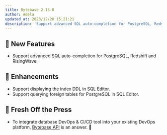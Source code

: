 ```yaml
---
title: Bytebase 2.13.0
author: Adela
updated_at: 2023/12/28 15:21:21
description: 'Support advanced SQL auto-completion for PostgreSQL, Redshift and RisingWave.'
---
```



## 🚀 New Features

- Support advanced SQL auto-completion for PostgreSQL, Redshift and RisingWave.

## 🎄 Enhancements

- Support displaying the index DDL in SQL Editor.
- Support querying foreign tables for PostgreSQL in SQL Editor.

## 📰 Fresh Off the Press

- To integrate database DevOps & CI/CD tool into your existing DevOps platform, [Bytebase API](/tutorials/api-issue) is an answer. 🔌

<InstallUpgrade />

